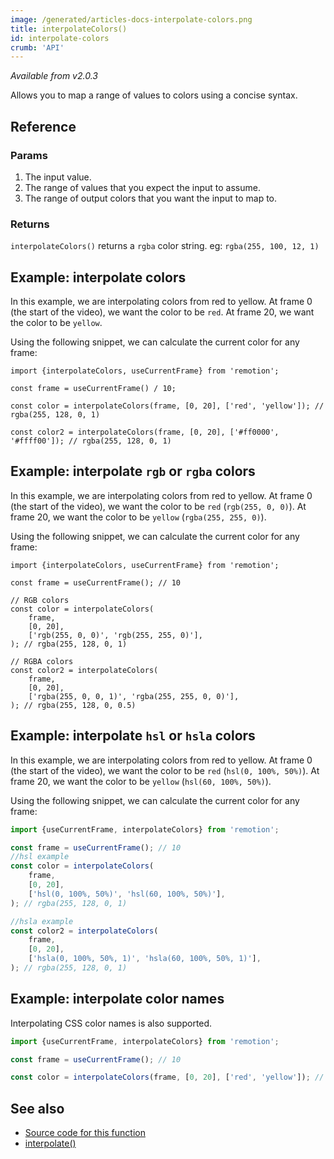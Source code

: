 ```yaml
---
image: /generated/articles-docs-interpolate-colors.png
title: interpolateColors()
id: interpolate-colors
crumb: 'API'
---
```


_Available from v2.0.3_

Allows you to map a range of values to colors using a concise syntax.

## Reference

### Params

1. The input value.
2. The range of values that you expect the input to assume.
3. The range of output colors that you want the input to map to.

### Returns

`interpolateColors()` returns a `rgba` color string. eg: `rgba(255, 100, 12, 1)`

## Example: interpolate colors

In this example, we are interpolating colors from red to yellow. At frame 0 (the start of the video), we want the color to be `red`. At frame 20, we want the color to be `yellow`.

Using the following snippet, we can calculate the current color for any frame:

```tsx twoslash
import {interpolateColors, useCurrentFrame} from 'remotion';

const frame = useCurrentFrame() / 10;

const color = interpolateColors(frame, [0, 20], ['red', 'yellow']); // rgba(255, 128, 0, 1)

const color2 = interpolateColors(frame, [0, 20], ['#ff0000', '#ffff00']); // rgba(255, 128, 0, 1)
```

## Example: interpolate `rgb` or `rgba` colors

In this example, we are interpolating colors from red to yellow. At frame 0 (the start of the video), we want the color to be `red` (`rgb(255, 0, 0)`). At frame 20, we want the color to be `yellow` (`rgba(255, 255, 0)`).

Using the following snippet, we can calculate the current color for any frame:

```tsx twoslash
import {interpolateColors, useCurrentFrame} from 'remotion';

const frame = useCurrentFrame(); // 10

// RGB colors
const color = interpolateColors(
	frame,
	[0, 20],
	['rgb(255, 0, 0)', 'rgb(255, 255, 0)'],
); // rgba(255, 128, 0, 1)

// RGBA colors
const color2 = interpolateColors(
	frame,
	[0, 20],
	['rgba(255, 0, 0, 1)', 'rgba(255, 255, 0, 0)'],
); // rgba(255, 128, 0, 0.5)
```

## Example: interpolate `hsl` or `hsla` colors

In this example, we are interpolating colors from red to yellow. At frame 0 (the start of the video), we want the color to be `red` (`hsl(0, 100%, 50%)`). At frame 20, we want the color to be `yellow` (`hsl(60, 100%, 50%)`).

Using the following snippet, we can calculate the current color for any frame:

```ts twoslash
import {useCurrentFrame, interpolateColors} from 'remotion';

const frame = useCurrentFrame(); // 10
//hsl example
const color = interpolateColors(
	frame,
	[0, 20],
	['hsl(0, 100%, 50%)', 'hsl(60, 100%, 50%)'],
); // rgba(255, 128, 0, 1)

//hsla example
const color2 = interpolateColors(
	frame,
	[0, 20],
	['hsla(0, 100%, 50%, 1)', 'hsla(60, 100%, 50%, 1)'],
); // rgba(255, 128, 0, 1)
```

## Example: interpolate color names

Interpolating CSS color names is also supported.

```ts twoslash
import {useCurrentFrame, interpolateColors} from 'remotion';

const frame = useCurrentFrame(); // 10

const color = interpolateColors(frame, [0, 20], ['red', 'yellow']); // rgba(255, 128, 0, 1)
```

## See also

- [Source code for this function](https://github.com/remotion-dev/remotion/blob/main/packages/core/src/interpolate-colors.ts)
- [interpolate()](/docs/interpolate)
